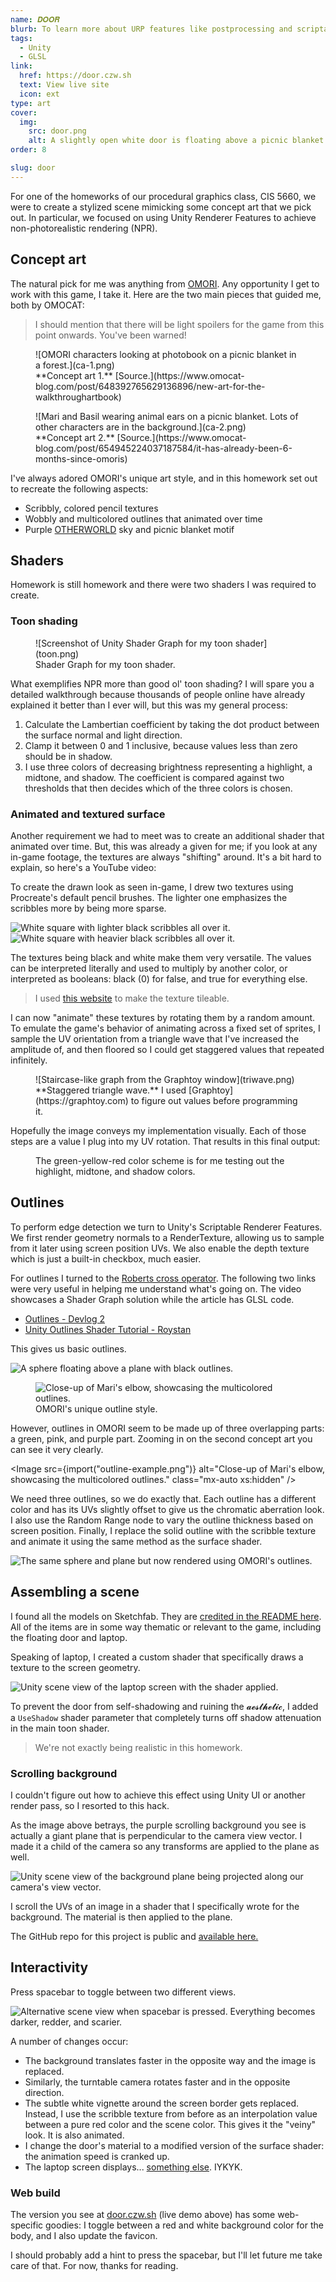 ```yaml
---
name: 𝑫𝑶𝑶𝑹
blurb: To learn more about URP features like postprocessing and scriptable Renderer Features, I made this little scene inspired by OMORI.
tags:
  - Unity
  - GLSL
link:
  href: https://door.czw.sh
  text: View live site
  icon: ext
type: art
cover:
  img:
    src: door.png
    alt: A slightly open white door is floating above a picnic blanket that has food, a laptop, and a basket on it. The background is purple.
order: 8

slug: door
---
```



For one of the homeworks of our procedural graphics class, CIS 5660, we were to create a stylized scene mimicking some concept art that we pick out. In particular, we focused on using Unity Renderer Features to achieve non-photorealistic rendering (NPR).

## Concept art

The natural pick for me was anything from [OMORI](https://www.omori-game.com/). Any opportunity I get to work with this game, I take it. Here are the two main pieces that guided me, both by OMOCAT:

> I should mention that there will be light spoilers for the game from this point onwards. You've been warned!

<div class="grid gap-4 sm:grid-cols-2">
  <figure>
    ![OMORI characters looking at photobook on a picnic blanket in a forest.](ca-1.png)
    <figcaption>
      **Concept art 1.**
      [Source.](https://www.omocat-blog.com/post/648392765629136896/new-art-for-the-walkthroughartbook)
    </figcaption>
  </figure>

  <figure>
    ![Mari and Basil wearing animal ears on a picnic blanket. Lots of other characters are in the
    background.](ca-2.png)
    <figcaption>
      **Concept art 2.**
      [Source.](https://www.omocat-blog.com/post/654945224037187584/it-has-already-been-6-months-since-omoris)
    </figcaption>
  </figure>
</div>

I've always adored OMORI's unique art style, and in this homework set out to recreate the following aspects:

- Scribbly, colored pencil textures
- Wobbly and multicolored outlines that animated over time
- Purple [OTHERWORLD](https://omori.wiki/Otherworld) sky and picnic blanket motif

## Shaders

Homework is still homework and there were two shaders I was required to create.

### Toon shading

<figure>
  ![Screenshot of Unity Shader Graph for my toon shader](toon.png)
  <figcaption>Shader Graph for my toon shader.</figcaption>
</figure>

What exemplifies NPR more than good ol' toon shading? I will spare you a detailed walkthrough because thousands of people online have already explained it better than I ever will, but this was my general process:

1. Calculate the Lambertian coefficient by taking the dot product between the surface normal and light direction.
2. Clamp it between 0 and 1 inclusive, because values less than zero should be in shadow.
3. I use three colors of decreasing brightness representing a highlight, a midtone, and shadow. The coefficient is compared against two thresholds that then decides which of the three colors is chosen.

### Animated and textured surface

Another requirement we had to meet was to create an additional shader that animated over time. But, this was already a given for me; if you look at any in-game footage, the textures are always "shifting" around. It's a bit hard to explain, so here's a YouTube video:

<div class="overflow-hidden rounded-xl">
  <YouTube id="https://youtu.be/2D1VBDjamoA" posterQuality="high" params="start=182" />
</div>

To create the drawn look as seen in-game, I drew two textures using Procreate's default pencil brushes. The lighter one emphasizes the scribbles more by being more sparse.

<div class="mx-auto grid max-w-[450px] grid-cols-2 gap-4">
  <Image
    src={import("tex-light.png")}
    alt="White square with lighter black scribbles all over it."
  />
  <Image
    src={import("tex-heavy.png")}
    alt="White square with heavier black scribbles all over it."
  />
</div>

The textures being black and white make them very versatile. The values can be interpreted literally and used to multiply by another color, or interpreted as booleans: black (0) for false, and true for everything else.

> I used [this website](https://www.imgonline.com.ua/eng/make-seamless-texture.php) to make the texture tileable.

I can now "animate" these textures by rotating them by a random amount. To emulate the game's behavior of animating across a fixed set of sprites, I sample the UV orientation from a triangle wave that I've increased the amplitude of, and then floored so I could get staggered values that repeated infinitely.

<figure class="mx-auto max-w-[400px]">
  ![Staircase-like graph from the Graphtoy window](triwave.png)
  <figcaption>
    **Staggered triangle wave.** I used [Graphtoy](https://graphtoy.com) to figure out values before
    programming it.
  </figcaption>
</figure>

Hopefully the image conveys my implementation visually. Each of those steps are a value I plug into my UV rotation. That results in this final output:

<figure>
  <VideoGif content={{ collection: "projects", folder: "door" }} name="door-anim-tex" hasWebM />
  <figcaption>
    The green-yellow-red color scheme is for me testing out the highlight, midtone, and shadow
    colors.
  </figcaption>
</figure>

## Outlines

To perform edge detection we turn to Unity's Scriptable Renderer Features. We first render geometry normals to a RenderTexture, allowing us to sample from it later using screen position UVs. We also enable the depth texture which is just a built-in checkbox, much easier.

For outlines I turned to the [Roberts cross operator](https://en.wikipedia.org/wiki/Roberts_cross). The following two links were very useful in helping me understand what's going on. The video showcases a Shader Graph solution while the article has GLSL code.

- [Outlines - Devlog 2](https://www.youtube.com/watch?v=LMqio9NsqmM)
- [Unity Outlines Shader Tutorial - Roystan](https://roystan.net/articles/outline-shader/)

This gives us basic outlines.

![A sphere floating above a plane with black outlines.](basic-outlines.png)

<figure class="float-right ml-8 hidden pb-6 xs:block">
  <Image
    src={import("outline-example.png")}
    alt="Close-up of Mari's elbow, showcasing the multicolored outlines."
  />
  <figcaption>OMORI's unique outline style.</figcaption>
</figure>

However, outlines in OMORI seem to be made up of three overlapping parts: a green, pink, and purple part. Zooming in on the second concept art you can see it very clearly.

<Image
  src={import("outline-example.png")}
  alt="Close-up of Mari's elbow, showcasing the multicolored outlines."
  class="mx-auto xs:hidden"
/>

We need three outlines, so we do exactly that. Each outline has a different color and has its UVs slightly offset to give us the chromatic aberration look. I also use the Random Range node to vary the outline thickness based on screen position. Finally, I replace the solid outline with the scribble texture and animate it using the same method as the surface shader.

![The same sphere and plane but now rendered using OMORI's outlines.](cool-outlines.png)

## Assembling a scene

I found all the models on Sketchfab. They are [credited in the README here](https://github.com/aczw/hw04-stylization/tree/main?tab=readme-ov-file#5-create-a-scene). All of the items are in some way thematic or relevant to the game, including the floating door and laptop.

Speaking of laptop, I created a custom shader that specifically draws a texture to the screen geometry.

![Unity scene view of the laptop screen with the shader applied.](laptop-screen.png)

To prevent the door from self-shadowing and ruining the <span aria-label="aesthetic">𝓪𝓮𝓼𝓽𝓱𝓮𝓽𝓲𝓬</span>, I added a `UseShadow` shader parameter that completely turns off shadow attenuation in the main toon shader.

> We're not exactly being realistic in this homework.

### Scrolling background

I couldn't figure out how to achieve this effect using Unity UI or another render pass, so I resorted to this hack.

As the image above betrays, the purple scrolling background you see is actually a giant plane that is perpendicular to the camera view vector. I made it a child of the camera so any transforms are applied to the plane as well.

![Unity scene view of the background plane being projected along our camera's view vector.](bg-hack.png)

I scroll the UVs of an image in a shader that I specifically wrote for the background. The material is then applied to the plane.

The GitHub repo for this project is public and [available here.](https://github.com/aczw/hw04-stylization)

## Interactivity

Press spacebar to toggle between two different views.

![Alternative scene view when spacebar is pressed. Everything becomes darker, redder, and scarier.](horror.png)

A number of changes occur:

- The background translates faster in the opposite way and the image is replaced.
- Similarly, the turntable camera rotates faster and in the opposite direction.
- The subtle white vignette around the screen border gets replaced. Instead, I use the scribble texture from before as an interpolation value between a pure red color and the scene color. This gives it the "veiny" look. It is also animated.
- I change the door's material to a modified version of the surface shader: the animation speed is cranked up.
- The laptop screen displays... [something else](https://github.com/aczw/hw04-stylization/blob/main/Assets/Textures/othermari.jpg). IYKYK.

### Web build

The version you see at [door.czw.sh](https://door.czw.sh) (live demo above) has some web-specific goodies: I toggle between a red and white background color for the body, and I also update the favicon.

I should probably add a hint to press the spacebar, but I'll let future me take care of that. For now, thanks for reading.
